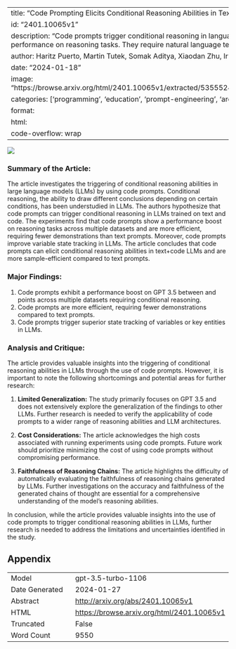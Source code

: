 
---
title: "Code Prompting Elicits Conditional Reasoning Abilities in Text+Code LLMs"
id: "2401.10065v1"
description: "Code prompts trigger conditional reasoning in language models, improving performance on reasoning tasks. They require natural language text and high-quality code."
author: Haritz Puerto, Martin Tutek, Somak Aditya, Xiaodan Zhu, Iryna Gurevych
date: "2024-01-18"
image: "https://browse.arxiv.org/html/2401.10065v1/extracted/5355524/latex/images/overview.png"
categories: ['programming', 'education', 'prompt-engineering', 'architectures']
format:
  html:
    code-overflow: wrap
---

![](https://browse.arxiv.org/html/2401.10065v1/extracted/5355524/latex/images/overview.png)

### Summary of the Article:

The article investigates the triggering of conditional reasoning abilities in large language models (LLMs) by using code prompts. Conditional reasoning, the ability to draw different conclusions depending on certain conditions, has been understudied in LLMs. The authors hypothesize that code prompts can trigger conditional reasoning in LLMs trained on text and code. The experiments find that code prompts show a performance boost on reasoning tasks across multiple datasets and are more efficient, requiring fewer demonstrations than text prompts. Moreover, code prompts improve variable state tracking in LLMs. The article concludes that code prompts can elicit conditional reasoning abilities in text+code LLMs and are more sample-efficient compared to text prompts.

### Major Findings:
1. Code prompts exhibit a performance boost on GPT 3.5 between  and  points across multiple datasets requiring conditional reasoning.
2. Code prompts are more efficient, requiring fewer demonstrations compared to text prompts.
3. Code prompts trigger superior state tracking of variables or key entities in LLMs.

### Analysis and Critique:
The article provides valuable insights into the triggering of conditional reasoning abilities in LLMs through the use of code prompts. However, it is important to note the following shortcomings and potential areas for further research:

1. **Limited Generalization:** The study primarily focuses on GPT 3.5 and does not extensively explore the generalization of the findings to other LLMs. Further research is needed to verify the applicability of code prompts to a wider range of reasoning abilities and LLM architectures.

2. **Cost Considerations:** The article acknowledges the high costs associated with running experiments using code prompts. Future work should prioritize minimizing the cost of using code prompts without compromising performance.

3. **Faithfulness of Reasoning Chains:** The article highlights the difficulty of automatically evaluating the faithfulness of reasoning chains generated by LLMs. Further investigations on the accuracy and faithfulness of the generated chains of thought are essential for a comprehensive understanding of the model's reasoning abilities.

In conclusion, while the article provides valuable insights into the use of code prompts to trigger conditional reasoning abilities in LLMs, further research is needed to address the limitations and uncertainties identified in the study.

## Appendix

|          |          |
|----------|----------|
| Model     | gpt-3.5-turbo-1106       |
| Date Generated     | 2024-01-27       |
| Abstract | [http://arxiv.org/abs/2401.10065v1](http://arxiv.org/abs/2401.10065v1)        |
| HTML     | [https://browse.arxiv.org/html/2401.10065v1](https://browse.arxiv.org/html/2401.10065v1)       |
| Truncated       | False       |
| Word Count       | 9550       |